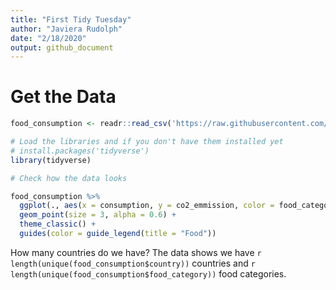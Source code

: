 ```yaml
---
title: "First Tidy Tuesday"
author: "Javiera Rudolph"
date: "2/18/2020"
output: github_document
---
```




# Get the Data
```r

food_consumption <- readr::read_csv('https://raw.githubusercontent.com/rfordatascience/tidytuesday/master/data/2020/2020-02-18/food_consumption.csv')

```




```r
# Load the libraries and if you don't have them installed yet
# install.packages('tidyverse')
library(tidyverse)

```


```r
# Check how the data looks

food_consumption %>%
  ggplot(., aes(x = consumption, y = co2_emmission, color = food_category)) +
  geom_point(size = 3, alpha = 0.6) +
  theme_classic() +
  guides(color = guide_legend(title = "Food"))

```

How many countries do we have? The data shows we have `r length(unique(food_consumption$country))` countries and `r length(unique(food_consumption$food_category))` food categories.


